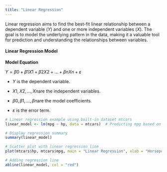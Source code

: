 ```yaml
---
title: "Linear Regression"
---
```


Linear regression aims to find the best-fit linear relationship between a dependent variable ($Y$) and one or more independent variables ($X$). The goal is to model the underlying pattern in the data, making it a valuable tool for prediction and understanding the relationships between variables.

#### **Linear Regression Model**

**Model Equation**

$Y=β0​+β1​X1​+β2​X2​+…+βn​Xn​+ε$

-   $Y$ is the dependent variable.

-   $X1​,X2​,…,Xn​$ are the independent variables.

-   $β0​,β1​,…,βn​$ are the model coefficients.

-   $ε$ is the error term.

```r
# Linear regression example using built-in dataset mtcars
linear_model <- lm(mpg ~ hp, data = mtcars)  # Predicting mpg based on horsepower

# Display regression summary
summary(linear_model)

# Scatter plot with linear regression line
plot(mtcars$hp, mtcars$mpg, main = "Linear Regression", xlab = "Horsepower", ylab = "Miles Per Gallon")

# Adding regression line
abline(linear_model, col = "red")

```

## 
